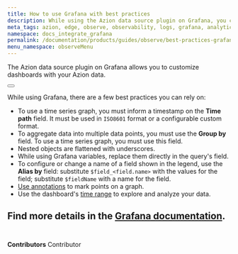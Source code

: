 ```yaml
---
title: How to use Grafana with best practices
description: While using the Azion data source plugin on Grafana, you can use some best practices to achieve better results.
meta_tags: azion, edge, observe, observability, logs, grafana, analytics
namespace: docs_integrate_grafana
permalink: /documentation/products/guides/observe/best-practices-grafana/
menu_namespace: observeMenu
---
```



The Azion data source plugin on Grafana allows you to customize dashboards with your Azion data. 

<Button href="/en/documentation/products/guides/observe/integrate-grafana/" text="go to integrate with grafana guide" variant="secondary" target="_blank"></Button>

While using Grafana, there are a few best practices you can rely on:

- To use a time series graph, you must inform a timestamp on the **Time path** field. It must be used in `ISO8601` format or a configurable custom format.
- To aggregate data into multiple data points, you must use the **Group by** field. To use a time series graph, you must use this field.
- Nested objects are flattened with underscores.
- While using Grafana variables, replace them directly in the query's field.
- To configure or change a name of a field shown in the legend, use the **Alias by** field: substitute `$field_<field.name>` with the values for the field; substitute `$fieldName` with a name for the field.
- [Use annotations](https://grafana.com/docs/grafana/latest/dashboards/build-dashboards/annotate-visualizations/) to mark points on a graph.
- Use the dashboard's [time range](https://grafana.com/docs/grafana/latest/dashboards/use-dashboards/#time-units-and-relative-ranges) to explore and analyze your data.

Find more details in the [Grafana documentation](https://grafana.com/docs/grafana/latest/).
<br /><br />
---


**Contributors** <ContributorList>Contributor</ContributorList>
